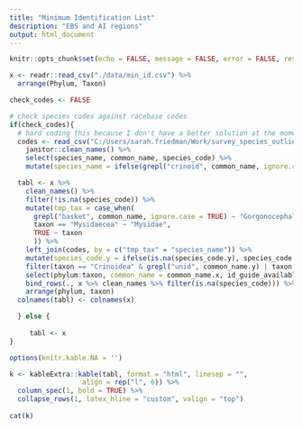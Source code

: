 ```yaml
---
title: "Minimum Identification List"
description: "EBS and AI regions"
output: html_document
---
```


```r
knitr::opts_chunk$set(echo = FALSE, message = FALSE, error = FALSE, results = "asis")
```

```r
x <- readr::read_csv("./data/min_id.csv") %>%
  arrange(Phylum, Taxon)

check_codes <- FALSE

# check species codes against racebase codes
if(check_codes){
  # hard coding this because I don't have a better solution at the moment, will improve later
  codes <- read_csv("C:/Users/sarah.friedman/Work/survey_species_outliers/data/oracle/race_data-race_species_codes.csv") %>%
    janitor::clean_names() %>%
    select(species_name, common_name, species_code) %>%
    mutate(species_name = ifelse(grepl("crinoid", common_name, ignore.case = T), "Crinoidea", species_name))

  tabl <- x %>%
    clean_names() %>%
    filter(!is.na(species_code)) %>%
    mutate(tmp_tax = case_when(
      grepl("basket", common_name, ignore.case = TRUE) ~ "Gorgonocephalus eucnemis",
      taxon == "Mysidaecea" ~ "Mysidae",
      TRUE ~ taxon
      )) %>%
    left_join(codes, by = c("tmp_tax" = "species_name")) %>%
    mutate(species_code.y = ifelse(is.na(species_code.y), species_code.x, species_code.y)) %>%
    filter(taxon == "Crinoidea" & grepl("unid", common_name.y) | taxon != "Crinoidea") %>%
    select(phylum:taxon, common_name = common_name.x, id_guide_available, minimum_id_level, species_code = species_code.y) %>%
    bind_rows(., x %>% clean_names %>% filter(is.na(species_code))) %>%
    arrange(phylum, taxon)
  colnames(tabl) <- colnames(x)

  } else {
 
     tabl <- x
}

options(knitr.kable.NA = '')

k <- kableExtra::kable(tabl, format = "html", linesep = "",
                  align = rep("l", 6)) %>%
  column_spec(1, bold = TRUE) %>%
  collapse_rows(1, latex_hline = "custom", valign = "top") 
  
cat(k)
```

